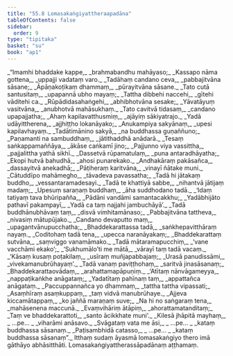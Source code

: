 ```yaml
---
title: "55.8 Lomasakaṅgiyattheraapadāna"
tableOfContents: false
sidebar:
  order: 9
type: "tipitaka"
basket: "su"
book: "ap1"
---
```



<DynamicBreadcrumb />

<Division number="225" book="ap1">

<Paragraph number="7573" type="verses" book="ap1">
_“Imamhi bhaddake kappe,_  
_brahmabandhu mahāyaso;_  
_Kassapo nāma gottena,_  
_uppajji vadataṃ varo._  

</Paragraph>

</Division>
<Division number="226" book="ap1">

<Paragraph number="7574" type="verses" book="ap1">
_Tadāhaṃ candano ceva,_  
_pabbajitvāna sāsane;_  
_Āpāṇakoṭikaṃ dhammaṃ,_  
_pūrayitvāna sāsane._  

</Paragraph>

</Division>
<Division number="227" book="ap1">

<Paragraph number="7575" type="verses" book="ap1">
_Tato cutā santusitaṃ,_  
_upapannā ubho mayaṃ;_  
_Tattha dibbehi naccehi,_  
_gītehi vāditehi ca._  

</Paragraph>

</Division>
<Division number="228" book="ap1">

<Paragraph number="7576" type="verses" book="ap1">
_Rūpādidasahaṅgehi,_  
_abhibhotvāna sesake;_  
_Yāvatāyuṃ vasitvāna,_  
_anubhotvā mahāsukhaṃ._  

</Paragraph>

</Division>
<Division number="229" book="ap1">

<Paragraph number="7577" type="verses" book="ap1">
_Tato cavitvā tidasaṃ,_  
_candano upapajjatha;_  
_Ahaṃ kapilavatthusmiṃ,_  
_ajāyiṃ sākiyatrajo._  

</Paragraph>

</Division>
<Division number="230" book="ap1">

<Paragraph number="7578" type="verses" book="ap1">
_Yadā udāyittherena,_  
_ajjhiṭṭho lokanāyako;_  
_Anukampiya sakyānaṃ,_  
_upesi kapilavhayaṃ._  

</Paragraph>

</Division>
<Division number="231" book="ap1">

<Paragraph number="7579" type="verses" book="ap1">
_Tadātimānino sakyā,_  
_na buddhassa guṇaññuno;_  
_Paṇamanti na sambuddhaṃ,_  
_jātithaddhā anādarā._  

</Paragraph>

</Division>
<Division number="232" book="ap1">

<Paragraph number="7580" type="verses" book="ap1">
_Tesaṃ saṅkappamaññāya,_  
_ākāse caṅkamī jino;_  
_Pajjunno viya vassittha,_  
_pajjalittha yathā sikhī._  

</Paragraph>

</Division>
<Division number="233" book="ap1">

<Paragraph number="7581" type="verses" book="ap1">
_Dassetvā rūpamatulaṃ,_  
_puna antaradhāyatha;_  
_Ekopi hutvā bahudhā,_  
_ahosi punarekako._  

</Paragraph>

</Division>
<Division number="234" book="ap1">

<Paragraph number="7582" type="verses" book="ap1">
_Andhakāraṃ pakāsañca,_  
_dassayitvā anekadhā;_  
_Pāṭiheraṃ karitvāna,_  
_vinayī ñātake muni._  

</Paragraph>

</Division>
<Division number="235" book="ap1">

<Paragraph number="7583" type="verses" book="ap1">
_Cātuddīpo mahāmegho,_  
_tāvadeva pavassatha;_  
_Tadā hi jātakaṃ buddho,_  
_vessantaramadesayi._  

</Paragraph>

</Division>
<Division number="236" book="ap1">

<Paragraph number="7584" type="verses" book="ap1">
_Tadā te khattiyā sabbe,_  
_nihantvā jātijaṃ madaṃ;_  
_Upesuṃ saraṇaṃ buddhaṃ,_  
_āha suddhodano tadā._  

</Paragraph>

</Division>
<Division number="237" book="ap1">

<Paragraph number="7585" type="verses" book="ap1">
_‘Idaṃ tatiyaṃ tava bhūripañña,_  
_Pādāni vandāmi samantacakkhu;_  
_Yadābhijāto pathavī pakampayī,_  
_Yadā ca taṃ najjahi jambuchāyā’._  

</Paragraph>

</Division>
<Division number="238" book="ap1">

<Paragraph number="7586" type="verses" book="ap1">
_Tadā buddhānubhāvaṃ taṃ,_  
_disvā vimhitamānaso;_  
_Pabbajitvāna tattheva,_  
_nivasiṃ mātupūjako._  

</Paragraph>

</Division>
<Division number="239" book="ap1">

<Paragraph number="7587" type="verses" book="ap1">
_Candano devaputto maṃ,_  
_upagantvānupucchatha;_  
_Bhaddekarattassa tadā,_  
_saṅkhepavitthāraṃ nayaṃ._  

</Paragraph>

</Division>
<Division number="240" book="ap1">

<Paragraph number="7588" type="verses" book="ap1">
_Coditohaṃ tadā tena,_  
_upecca naranāyakaṃ;_  
_Bhaddekarattaṃ sutvāna,_  
_saṃviggo vanamāmako._  

</Paragraph>

</Division>
<Division number="241" book="ap1">

<Paragraph number="7589" type="verses" book="ap1">
_Tadā mātaramapucchiṃ,_  
_‘vane vacchāmi ekako’;_  
_‘Sukhumālo’ti me mātā,_  
_vārayī taṃ tadā vacaṃ._  

</Paragraph>

</Division>
<Division number="242" book="ap1">

<Paragraph number="7590" type="verses" book="ap1">
_‘Kāsaṃ kusaṃ poṭakilaṃ,_  
_usīraṃ muñjapabbajaṃ;_  
_Urasā panudissāmi,_  
_vivekamanubrūhayaṃ’._  

</Paragraph>

</Division>
<Division number="243" book="ap1">

<Paragraph number="7591" type="verses" book="ap1">
_Tadā vanaṃ paviṭṭhohaṃ,_  
_saritvā jinasāsanaṃ;_  
_Bhaddekarattaovādaṃ,_  
_arahattamapāpuṇiṃ._  

</Paragraph>

</Division>
<Division number="244" book="ap1">

<Paragraph number="7592" type="verses" book="ap1">
_‘Atītaṃ nānvāgameyya,_  
_nappaṭikaṅkhe anāgataṃ;_  
_Yadatītaṃ pahīnaṃ taṃ,_  
_appattañca anāgataṃ._  

</Paragraph>

</Division>
<Division number="245" book="ap1">

<Paragraph number="7593" type="verses" book="ap1">
_Paccuppannañca yo dhammaṃ,_  
_tattha tattha vipassati;_  
_Asaṃhīraṃ asaṃkuppaṃ,_  
_taṃ vidvā manubrūhaye._  

</Paragraph>

</Division>
<Division number="246" book="ap1">

<Paragraph number="7594" type="verses" book="ap1">
_Ajjeva kiccamātappaṃ,_  
_ko jaññā maraṇaṃ suve;_  
_Na hi no saṅgaraṃ tena,_  
_mahāsenena maccunā._  

</Paragraph>

</Division>
<Division number="247" book="ap1">

<Paragraph number="7595" type="verses" book="ap1">
_Evaṃvihāriṃ ātāpiṃ,_  
_ahorattamatanditaṃ;_  
_Taṃ ve bhaddekarattoti,_  
_santo ācikkhate muni’._  

</Paragraph>

</Division>
<Division number="248" book="ap1">

<Paragraph number="7596" type="verses" book="ap1">
_Kilesā jhāpitā mayhaṃ,_  
_ …pe… _  
_viharāmi anāsavo._  

</Paragraph>

</Division>
<Division number="249" book="ap1">

<Paragraph number="7597" type="verses" book="ap1">
_Svāgataṃ vata me āsi,_  
_ …pe… _  
_kataṃ buddhassa sāsanaṃ._  

</Paragraph>

</Division>
<Division number="250" book="ap1">

<Paragraph number="7598" type="verses" book="ap1">
_Paṭisambhidā catasso,_  
_ …pe… _  
_kataṃ buddhassa sāsanaṃ”._  

</Paragraph>

<Paragraph number="7599" book="ap1">
Itthaṃ sudaṃ āyasmā lomasakaṅgiyo thero imā gāthāyo abhāsitthāti.

</Paragraph>
</Division>

<Paragraph number="7600" type="center" book="ap1">
Lomasakaṅgiyattherassāpadānaṃ aṭṭhamaṃ.
</Paragraph>